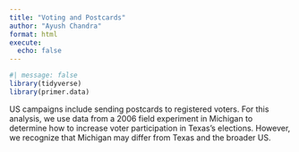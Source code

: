 ```yaml
---
title: "Voting and Postcards"
author: "Ayush Chandra"
format: html
execute: 
  echo: false
---
```



```r
#| message: false
library(tidyverse)
library(primer.data)
```


US campaigns include sending postcards to registered voters. For this analysis, we use data from a 2006 field experiment in Michigan to determine how to increase voter participation in Texas's elections. However, we recognize that Michigan may differ from Texas and the broader US.
